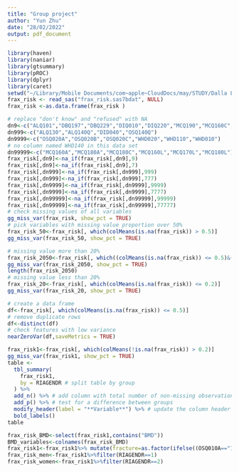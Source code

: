 ```yaml
---
title: "Group project"
author: "Yun Zhu"
date: "28/02/2022"
output: pdf_document
---
```


```r
library(haven)
library(naniar)
library(gtsummary)
library(pROC)
library(dplyr)
library(caret)
setwd("~/Library/Mobile Documents/com~apple~CloudDocs/may/STUDY/Dalla Lana 2021Fall/5250/Group project")
frax_risk <- read_sas("frax_risk.sas7bdat", NULL)
frax_risk <-as.data.frame(frax_risk )
```


```r
# replace "don't know" and "refused" with NA
dn9<-c("ALQ101","DBQ197","DBQ229","DIQ010","DIQ220","MCQ190","MCQ160C","OSQ010A","OSQ010B","OSQ010C","OSQ040AA","OSQ040BA","OSQ040CA","OSQ070","OSQ130","OSQ170","OSQ200","OSQ140U","SMQ020")
dn999<-c("ALQ130","ALQ140Q","DID040","OSQ140Q")
dn9999<-c("OSQ020A","OSQ020B","OSQ020C","WHD020","WHD110","WHD010")
# no column named WHD140 in this data set
dn99999<-c("MCQ160A","MCQ180A","MCQ180C","MCQ160L","MCQ170L","MCQ180L")
frax_risk[,dn9]<-na_if(frax_risk[,dn9],9)
frax_risk[,dn9]<-na_if(frax_risk[,dn9],7)
frax_risk[,dn999]<-na_if(frax_risk[,dn999],999)
frax_risk[,dn999]<-na_if(frax_risk[,dn999],777)
frax_risk[,dn9999]<-na_if(frax_risk[,dn9999],9999)
frax_risk[,dn9999]<-na_if(frax_risk[,dn9999],7777)
frax_risk[,dn99999]<-na_if(frax_risk[,dn99999],99999)
frax_risk[,dn99999]<-na_if(frax_risk[,dn99999],77777)
# check missing values of all variables
gg_miss_var(frax_risk, show_pct = TRUE)
# pick variables with missing value proportion over 50%
frax_risk_50<-frax_risk[, which(colMeans(is.na(frax_risk)) > 0.5)]
gg_miss_var(frax_risk_50, show_pct = TRUE)
```

```r
# missing value more than 20%
frax_risk_2050<-frax_risk[, which((colMeans(is.na(frax_risk)) <= 0.5)&(colMeans(is.na(frax_risk)) > 0.2))]
gg_miss_var(frax_risk_2050, show_pct = TRUE)
length(frax_risk_2050)
# missing value less than 20%
frax_risk_20<-frax_risk[, which(colMeans(is.na(frax_risk)) <= 0.2)]
gg_miss_var(frax_risk_20, show_pct = TRUE)
```

```r
# create a data frame 
df<-frax_risk[, which(colMeans(is.na(frax_risk)) <= 0.5)]
# remove duplicate rows
df<-distinct(df)
# check features with low variance
nearZeroVar(df,saveMetrics = TRUE)
```

```r
frax_risk1<-frax_risk[, which(colMeans(!is.na(frax_risk)) > 0.2)]
gg_miss_var(frax_risk1, show_pct = TRUE)
table <- 
  tbl_summary(
    frax_risk1,
    by = RIAGENDR # split table by group
  ) %>%
  add_n() %>% # add column with total number of non-missing observations
  add_p() %>% # test for a difference between groups
  modify_header(label = "**Variable**") %>% # update the column header
  bold_labels() 
table
```

```r
frax_risk_BMD<-select(frax_risk1,contains("BMD"))
BMD_variables<-colnames(frax_risk_BMD)
frax_risk1<-frax_risk1%>% mutate(fracture=as.factor(ifelse((OSQ010A=="1"|OSQ010B=="1"|OSQ010C=="1"), 1, 0)))
frax_risk_men<-frax_risk1%>%filter(RIAGENDR==1)
frax_risk_women<-frax_risk1%>%filter(RIAGENDR==2)
```


